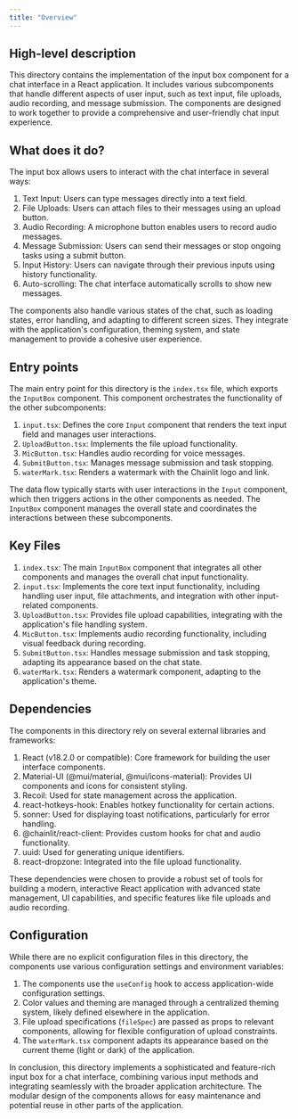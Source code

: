 ```yaml
---
title: "Overview"
---
```


## High-level description
This directory contains the implementation of the input box component for a chat interface in a React application. It includes various subcomponents that handle different aspects of user input, such as text input, file uploads, audio recording, and message submission. The components are designed to work together to provide a comprehensive and user-friendly chat input experience.

## What does it do?
The input box allows users to interact with the chat interface in several ways:

1. Text Input: Users can type messages directly into a text field.
2. File Uploads: Users can attach files to their messages using an upload button.
3. Audio Recording: A microphone button enables users to record audio messages.
4. Message Submission: Users can send their messages or stop ongoing tasks using a submit button.
5. Input History: Users can navigate through their previous inputs using history functionality.
6. Auto-scrolling: The chat interface automatically scrolls to show new messages.

The components also handle various states of the chat, such as loading states, error handling, and adapting to different screen sizes. They integrate with the application's configuration, theming system, and state management to provide a cohesive user experience.

## Entry points
The main entry point for this directory is the `index.tsx` file, which exports the `InputBox` component. This component orchestrates the functionality of the other subcomponents:

1. `input.tsx`: Defines the core `Input` component that renders the text input field and manages user interactions.
2. `UploadButton.tsx`: Implements the file upload functionality.
3. `MicButton.tsx`: Handles audio recording for voice messages.
4. `SubmitButton.tsx`: Manages message submission and task stopping.
5. `waterMark.tsx`: Renders a watermark with the Chainlit logo and link.

The data flow typically starts with user interactions in the `Input` component, which then triggers actions in the other components as needed. The `InputBox` component manages the overall state and coordinates the interactions between these subcomponents.

## Key Files
1. `index.tsx`: The main `InputBox` component that integrates all other components and manages the overall chat input functionality.
2. `input.tsx`: Implements the core text input functionality, including handling user input, file attachments, and integration with other input-related components.
3. `UploadButton.tsx`: Provides file upload capabilities, integrating with the application's file handling system.
4. `MicButton.tsx`: Implements audio recording functionality, including visual feedback during recording.
5. `SubmitButton.tsx`: Handles message submission and task stopping, adapting its appearance based on the chat state.
6. `waterMark.tsx`: Renders a watermark component, adapting to the application's theme.

## Dependencies
The components in this directory rely on several external libraries and frameworks:

1. React (v18.2.0 or compatible): Core framework for building the user interface components.
2. Material-UI (@mui/material, @mui/icons-material): Provides UI components and icons for consistent styling.
3. Recoil: Used for state management across the application.
4. react-hotkeys-hook: Enables hotkey functionality for certain actions.
5. sonner: Used for displaying toast notifications, particularly for error handling.
6. @chainlit/react-client: Provides custom hooks for chat and audio functionality.
7. uuid: Used for generating unique identifiers.
8. react-dropzone: Integrated into the file upload functionality.

These dependencies were chosen to provide a robust set of tools for building a modern, interactive React application with advanced state management, UI capabilities, and specific features like file uploads and audio recording.

## Configuration
While there are no explicit configuration files in this directory, the components use various configuration settings and environment variables:

1. The components use the `useConfig` hook to access application-wide configuration settings.
2. Color values and theming are managed through a centralized theming system, likely defined elsewhere in the application.
3. File upload specifications (`fileSpec`) are passed as props to relevant components, allowing for flexible configuration of upload constraints.
4. The `waterMark.tsx` component adapts its appearance based on the current theme (light or dark) of the application.

In conclusion, this directory implements a sophisticated and feature-rich input box for a chat interface, combining various input methods and integrating seamlessly with the broader application architecture. The modular design of the components allows for easy maintenance and potential reuse in other parts of the application.